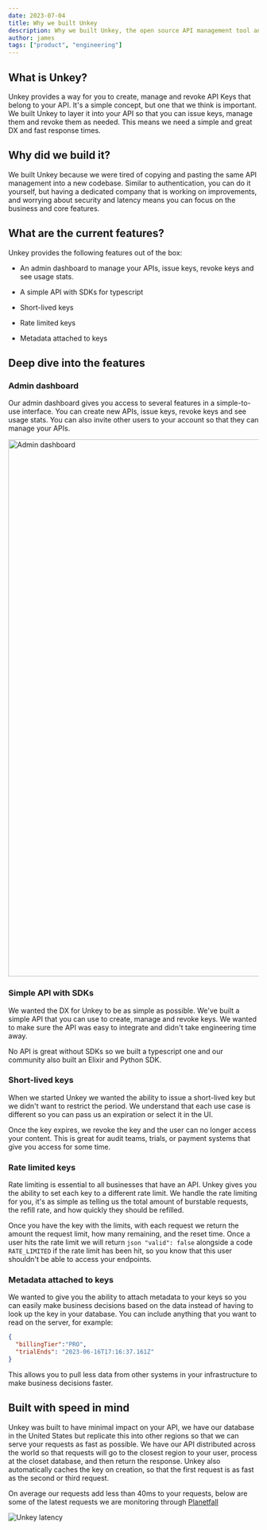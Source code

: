 ```yaml
---
date: 2023-07-04
title: Why we built Unkey
description: Why we built Unkey, the open source API management tool and what features we have.
author: james
tags: ["product", "engineering"]
---
```


## What is Unkey?
Unkey provides a way for you to create, manage and revoke API Keys that belong to your API. It's a simple concept, but one that we think is important. We built Unkey to layer it into your API so that you can issue keys, manage them and revoke them as needed. This means we need a simple and great DX and fast response times.

## Why did we build it?

We built Unkey because we were tired of copying and pasting the same API management into a new codebase. Similar to authentication, you can do it yourself, but having a dedicated company that is working on improvements, and worrying about security and latency means you can focus on the business and core features.

## What are the current features?

Unkey provides the following features out of the box:

- An admin dashboard to manage your APIs, issue keys, revoke keys and see usage stats.

- A simple API with SDKs for typescript

- Short-lived keys

- Rate limited keys

- Metadata attached to keys

## Deep dive into the features

### Admin dashboard

Our admin dashboard gives you access to several features in a simple-to-use interface. You can create new APIs, issue keys, revoke keys and see usage stats. You can also invite other users to your account so that they can manage your APIs.

<Image src="/images/blog-images/admin-dashboard.png" alt="Admin dashboard" width="1920" height="1080"/>


### Simple API with SDKs

We wanted the DX for Unkey to be as simple as possible. We've built a simple API that you can use to create, manage and revoke keys. We wanted to make sure the API was easy to integrate and didn't take engineering time away.

No API is great without SDKs so we built a typescript one and our community also built an Elixir and Python SDK.

### Short-lived keys
When we started Unkey we wanted the ability to issue a short-lived key but we didn't want to restrict the period. We understand that each use case is different so you can pass us an expiration or select it in the UI.

Once the key expires, we revoke the key and the user can no longer access your content. This is great for audit teams, trials, or payment systems that give you access for some time.

### Rate limited keys

Rate limiting is essential to all businesses that have an API. Unkey gives you the ability to set each key to a different rate limit. We handle the rate limiting for you, it's as simple as telling us the total amount of burstable requests, the refill rate, and how quickly they should be refilled.

Once you have the key with the limits, with each request we return the amount the request limit, how many remaining, and the reset time. Once a user hits the rate limit we will return `json "valid": false` alongside a code `RATE_LIMITED` if the rate limit has been hit, so you know that this user shouldn't be able to access your endpoints.


### Metadata attached to keys

We wanted to give you the ability to attach metadata to your keys so you can easily make business decisions based on the data instead of having to look up the key in your database. You can include anything that you want to read on the server, for example:

```json
{
  "billingTier":"PRO",
  "trialEnds": "2023-06-16T17:16:37.161Z"
}
```

This allows you to pull less data from other systems in your infrastructure to make business decisions faster.

## Built with speed in mind

Unkey was built to have minimal impact on your API, we have our database in the United States but replicate this into other regions so that we can serve your requests as fast as possible. We have our API distributed across the world so that requests will go to the closest region to your user, process at the closet database, and then return the response. Unkey also automatically caches the key on creation, so that the first request is as fast as the second or third request.

On average our requests add less than 40ms to your requests, below are some of the latest requests we are monitoring through [Planetfall](https://planetfall.io)

![Unkey latency](/images/blog-images/unkey-latency.png)
